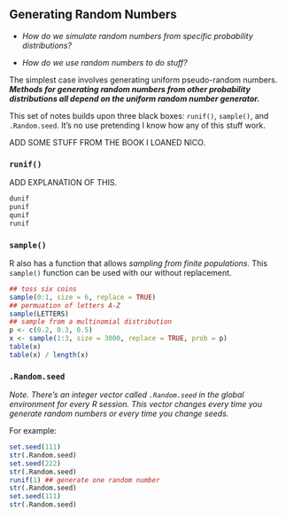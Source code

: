 ## Generating Random Numbers

-   *How do we simulate random numbers from specific probability distributions?*

-   *How do we use random numbers to do stuff?*

The simplest case involves generating uniform pseudo-random numbers. ***Methods for generating random numbers from other probability distributions all depend on the uniform random number generator.***

This set of notes builds upon three black boxes: `runif()`, `sample()`, and `.Random.seed`. It's no use pretending I know how any of this stuff work.

ADD SOME STUFF FROM THE BOOK I LOANED NICO.

### `runif()`

ADD EXPLANATION OF THIS.

```r
dunif
punif
qunif
runif
```

### `sample()`

R also has a function that allows *sampling from finite populations.* This `sample()` function can be used with our without replacement.

```r
## toss six coins
sample(0:1, size = 6, replace = TRUE)
## permuation of letters A-Z
sample(LETTERS) 
## sample from a multinomial distribution
p <- c(0.2, 0.3, 0.5)
x <- sample(1:3, size = 3000, replace = TRUE, prob = p)
table(x)
table(x) / length(x)
```

### `.Random.seed`

*Note. There's an integer vector called `.Random.seed` in the global environment for every R session. This vector changes every time you generate random numbers or every time you change seeds.*

For example:

```r
set.seed(111)
str(.Random.seed)
set.seed(222)
str(.Random.seed)
runif(1) ## generate one random number
str(.Random.seed)
set.seed(111)
str(.Random.seed)
```

### 

